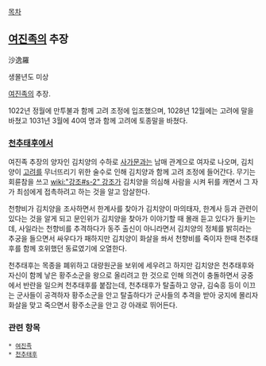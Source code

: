 [[목차]]
== [[여진족]]의 추장 ==
沙逸羅

생몰년도 미상

[[여진족]]의 추장.

1022년 정월에 만투불과 함께 고려 조정에 입조했으며, 1028년 12월에는 고려에 말을 바쳤고 1031년 3월에 40여 명과 함께 고려에 토종말을 바쳤다.

=== [[천추태후(드라마)|천추태후]]에서 ===
여진족 추장의 양자인 김치양의 수하로 [[사가문]]과는 남매 관계으로 여자로 나오며, 김치양이 [[고려]]를 무너뜨리기 위한 술수로 인해 김치양과 함께 고려 조정에 들어간다. 무기는 회륜참을 쓰고 [[wiki:"강조#s-2" 강조]]가 김치양을 의심해 사람을 시켜 뒤를 캐면서 그 자가 최섬에게 접촉하려고 하는 것을 알고 암살한다.

천향비가 김치양을 조사하면서 한계사를 찾아가 김치양이 마의태자, 한계사 등과 관련이 있다는 것을 알게 되고 문인위가 김치양을 찾아가 이야기할 때 몰래 듣고 있다가 들키는데, 사일라는 천향비를 추격하다가 동주 출신이 아니라면서 김치양의 정체를 밝히라는 추궁을 들으면서 싸우다가 패하지만 김치양이 화살을 쏴서 천향비를 죽이자 한때 천추태후를 함께 호위했던 동료였기에 오열한다.

천추태후는 목종을 폐위하고 대량원군을 보위에 세우려고 하지만 김치양은 천추태후와 자신이 함께 낳은 황주소군을 왕으로 올리려고 한 것으로 인해 의견이 충돌하면서 궁중에서 반란을 일으켜 천추태후를 붙잡는데, 천추태후가 탈출하고 양규, 김숙흥 등이 이끄는 군사들이 공격하자 황주소군을 안고 탈출하다가 군사들의 추격을 받아 궁지에 몰리자 화살을 맞고 죽으면서 황주소군을 안고 강 아래로 뛰어든다.

=== 관련 항목 ===
 * [[여진족]]
 * [[천추태후(드라마)|천추태후]]
